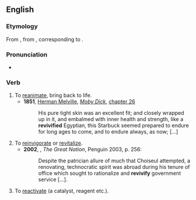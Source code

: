 ==English==

===Etymology===
From {{etyl|fr|en}} {{m|fr|revivifier}}, from {{etyl|la|en}} {{m|la|revivificare}}, corresponding to {{prefix|re|vivify|lang=en}}.

===Pronunciation===
* {{a|UK}} {{IPA|/ɹiːˈvɪvɪfʌɪ/|lang=en}}

===Verb===
{{en-verb|revivifies|revivifying|revivified}}

# To [[reanimate]], bring back to life.
#* '''1851''', [[w:Herman Melville|Herman Melville]], ''[[w:Moby Dick|Moby Dick]]'', [[s:Moby-Dick/Chapter 26|chapter 26]]
#*: His pure tight skin was an excellent fit; and closely wrapped up in it, and embalmed with inner health and strength, like a '''revivified''' Egyptian, this Starbuck seemed prepared to endure for long ages to come, and to endure always, as now; [...]
# To [[reinvigorate]] or [[revitalize]].
#* '''2002''', {{w|Colin Jones (historian)|Colin Jones}}, ''The Great Nation'', Penguin 2003, p. 256:
#*: Despite the patrician allure of much that Choiseul attempted, a renovating, technocratic spirit was abroad during his tenure of office which sought to rationalize and '''revivify''' government service [...].
# {{lb|en|chemistry|now|_|rare}} To [[reactivate]] (a catalyst, reagent etc.).